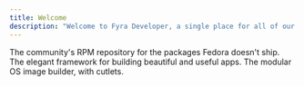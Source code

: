```yaml
---
title: Welcome
description: "Welcome to Fyra Developer, a single place for all of our documentation."
---
```


<CardGroup cols={2}>
  <Card title="Terra" icon="box" href="/terra">
    The community's RPM repository for the packages Fedora doesn't ship.
  </Card>
  <Card title="Helium" icon="atom" href="/helium">
    The elegant framework for building beautiful and useful apps.
  </Card>
  <Card title="Katsu" icon="bowl-food" href="/katsu">
    The modular OS image builder, with cutlets.
  </Card>
</CardGroup>

